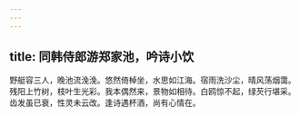 ```yaml
---
---
---
```

title: 同韩侍郎游郑家池，吟诗小饮
---



野艇容三人，晚池流浼浼。悠然倚棹坐，水思如江海。宿雨洗沙尘，晴风荡烟霭。残阳上竹树，枝叶生光彩。我本偶然来，景物如相待。白鸥惊不起，绿芡行堪采。齿发虽已衰，性灵未云改。逢诗遇杯酒，尚有心情在。